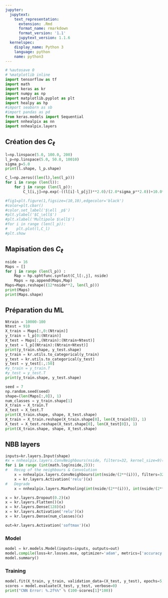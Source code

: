 ```yaml
---
jupyter:
  jupytext:
    text_representation:
      extension: .Rmd
      format_name: rmarkdown
      format_version: '1.1'
      jupytext_version: 1.1.6
  kernelspec:
    display_name: Python 3
    language: python
    name: python3
---
```


```python
# %autosave 0
# %matplotlib inline
import tensorflow as tf
import math
import keras as kr
import numpy as np
import matplotlib.pyplot as plt
import healpy as hp
#import seaborn as sb
#import pandas as pd
from keras.models import Sequential
import nnhealpix as nn
import nnhealpix.layers
```

## Création des $C_\ell$

```python
l=np.linspace(5.0, 100.0, 200)
l_p=np.linspace(5.0, 50.0, 10010)
sigma_p=5.0
print(l.shape, l_p.shape)
```

```python
C_l=np.zeros((len(l),len(l_p)))
for i in range (len(l)):
    for j in range (len(l_p)):
        C_l[i,j]=np.exp(-((l[i]-l_p[j])**2.0)/(2.0*sigma_p**2.0))+10.0**(-5.0)
```

```python
#fig1=plt.figure(1,figsize=(10,10),edgecolor='black')
#color=plt.cbar()
#color.set_label('$\ell _p$')
#plt.ylabel('$C_\ell$')
#plt.xlabel('Multipole $\ell$')
#for i in range (len(l_p)):
#    plt.plot(l,C_l)
#plt.show
```

## Mapisation des $C_ \ell$

```python
nside = 16
Maps = []
for j in range (len(l_p)) :
    Map = hp.sphtfunc.synfast(C_l[:,j], nside)
    Maps = np.append(Maps,Map)
Maps=Maps.reshape((12*nside**2, len(l_p)))
print(Maps)
print(Maps.shape)
```

## Préparation du ML

```python
Ntrain = 10000-100
Ntest = 910
X_train = Maps[:,0:(Ntrain)]
y_train = l_p[0:(Ntrain)]
X_test = Maps[:,(Ntrain):(Ntrain+Ntest)]
y_test = l_p[(Ntrain):(Ntrain+Ntest)]
print(y_train.shape, y_test.shape)
y_train = kr.utils.to_categorical(y_train)
y_test = kr.utils.to_categorical(y_test)
y_test = y_test[:,:50]
#y_train = y_train.T
#y_test = y_test.T
print(y_train.shape, y_test.shape)
```

```python
seed = 7
np.random.seed(seed)
shape=(len(Maps[:,0]), 1)
num_classes = y_train.shape[1]
X_train = X_train.T
X_test = X_test.T
print(X_train.shape, shape, X_test.shape)
X_train = X_train.reshape(X_train.shape[0], len(X_train[0]), 1)
X_test = X_test.reshape(X_test.shape[0], len(X_test[0]), 1)
print(X_train.shape, shape, X_test.shape)
```

## NBB layers

```python
inputs=kr.layers.Input(shape)
#x = nnhealpix.layers.ConvNeighbours(nside, filters=32, kernel_size=9)(inputs)
for i in range (int(math.log(nside,2))):
#   Recog of the neighbours & Convolution
    x = nnhealpix.layers.ConvNeighbours(int(nside/(2**(i))), filters=32, kernel_size=9)(inputs)
    x = kr.layers.Activation('relu')(x)
#   Degrade
    x = nnhealpix.layers.MaxPooling(int(nside/(2**(i))), int(nside/(2**(i+1))))(x)

x = kr.layers.Dropout(0.2)(x)
x = kr.layers.Flatten()(x)
x = kr.layers.Dense(128)(x)
x = kr.layers.Activation('relu')(x)
x = kr.layers.Dense(num_classes)(x)

out=kr.layers.Activation('softmax')(x)
```

### Model

```python
model = kr.models.Model(inputs=inputs, outputs=out)
model.compile(loss=kr.losses.mse, optimizer='adam', metrics=['accuracy'])
model.summary()
```

### Training

```python
model.fit(X_train, y_train, validation_data=(X_test, y_test), epochs=5, batch_size=100, verbose=1)
scores = model.evaluate(X_test, y_test, verbose=0)
print("CNN Error: %.2f%%" % (100-scores[1]*100))
```

```python

```
